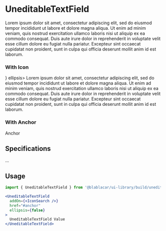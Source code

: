 

<Meta title="Forms|UneditableTextField" />

# **UneditableTextField**

<Preview>
  <Story name="Default">
    <UneditableTextField ellipsis>
      Lorem ipsum dolor sit amet, consectetur adipiscing elit, sed do eiusmod tempor incididunt ut labore et dolore magna aliqua. Ut enim ad minim veniam, quis nostrud exercitation ullamco laboris nisi ut aliquip ex ea commodo consequat. Duis aute irure dolor in reprehenderit in voluptate velit esse cillum dolore eu fugiat nulla pariatur. Excepteur sint occaecat cupidatat non proident, sunt in culpa qui officia deserunt mollit anim id est laborum.
    </UneditableTextField>
  </Story>
</Preview>

### With Icon

<Preview>
  <Story name="With Icon">
    <UneditableTextField addOn={<IconSearch />} ellipsis>
      Lorem ipsum dolor sit amet, consectetur adipiscing elit, sed do eiusmod tempor incididunt ut labore et dolore magna aliqua. Ut enim ad minim veniam, quis nostrud exercitation ullamco laboris nisi ut aliquip ex ea commodo consequat. Duis aute irure dolor in reprehenderit in voluptate velit esse cillum dolore eu fugiat nulla pariatur. Excepteur sint occaecat cupidatat non proident, sunt in culpa qui officia deserunt mollit anim id est laborum.
    </UneditableTextField>
  </Story>
</Preview>

### With Anchor

<Preview>
  <Story name="With Anchor">
    <UneditableTextField href="#anchor" ellipsis={false}>
      Anchor
    </UneditableTextField>
  </Story>
</Preview>


## Specifications

...

## Usage

```jsx
import { UneditableTextField } from '@blablacar/ui-library/build/uneditableTextField'

<UneditableTextField
  addOn={<IconSearch />}
  href="#anchor"
  ellipsis={false}
>
  UneditableTextField Value
</UneditableTextField>

```

<Props of={UneditableTextField} />

